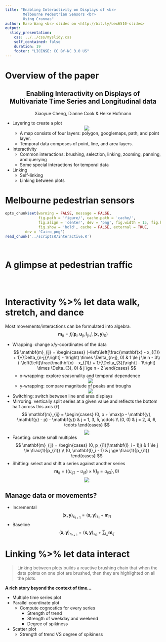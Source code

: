 ```yaml
---
title: "Enabling Interactivity on Displays of <br> 
        Melbourne Pedestrian Sensors <br>
        Using Cranvas"
author: Earo Wang <br> slides on <http://bit.ly/bex6510-slides>
output:
  slidy_presentation:
    css: ../../css/myslidy.css
    self_contained: false
    duration: 19
    footer: "LICENSE: CC BY-NC 3.0 US"
---
```


# Overview of the paper

<!-- <center><img src="figure/cranvas_paper.png" alt="cranvas" style="width: 85%; height: 800px"/></center> -->

<center>
## Enabling Interactivity on Displays of <br> Multivariate Time Series and Longitudinal data
</center>

<center>
Xiaoyue Cheng, Dianne Cook & Heike Hofmann
</center>

* Layering to create a plot
      <center>
![](figure/melb_map.png)
      </center>
    + A map consists of four layers: polygon, googlemaps, path, and point layer.
    + Temporal data composes of point, line, and area layers.
* Interactivity
    - Common interactions: brushing, selection, linking, zooming, panning, and querying
    - Some special interactions for temporal data
* Linking 
    - Self-linking
    - Linking between plots

# Melbourne pedestrian sensors 

```r
opts_chunk$set(warning = FALSE, message = FALSE,
			   fig.path = 'figure/', cache.path = 'cache/', 
			   fig.align = 'center', dev = 'png', fig.width = 15, fig.height = 8, 
			   fig.show = 'hold', cache = FALSE, external = TRUE,
         dev = 'Cairo_png')
read_chunk('../scriptsR/interactive.R')
```

```r
```

```r
```

# A glimpse at pedestrian traffic

```r
```

```r
```

```r
```

# Interactivity %>% let data walk, stretch, and dance

<!-- ![](figure/robot_dance.gif) -->

Most movements/interactions can be formulated into algebra.
$$
\mathbf{m}_{ij} = f_{i}(\mathbf{p}_i, \mathbf{u}_{ij}, \mathbf{l}_{ij}, j, 
(\mathbf{x, y})_{0})
$$

* Wrapping: change x/y-coordinates of the data
  $$
  \mathbf{m}_{ij} = \begin{cases}
  (-\left(\left[\frac{\mathbf{x} - x_{(1)} + 1}{\Delta_{n-j}}\right] - 1\right) 
  \times \Delta_{n-j}, 0) & 1 \le j \le n - 3\\
  (-\left(\left[\frac{\mathbf{x} - x_{(1)} + 1}{\Delta_{3}}\right] - 1\right) 
  \times \Delta_{3}, 0) & j \ge n - 2
  \end{cases}
  $$
    + x-wrapping: explore seasonality and temporal dependence 
      <center>
![](figure/xwrapping.gif)
      </center>
    + y-wrapping: compare magnitude of peaks and troughs 
      <center>
![](figure/ywrapping.gif)
      </center>
* Switching: switch between line and area displays
* Mirroring: vertically split series at a given value and reflects the bottom half
  across this axis (`f`)
  $$
  \mathbf{m}_{ij} = \begin{cases}
  (0, p + \max(p - \mathbf{y}, \mathbf{y} - p) - \mathbf{y}) & j = 1, 3, 5, \cdots \\
  (0, 0) & j = 2, 4, 6, \cdots
  \end{cases}
  $$
      <center>
![](figure/area-mirror.gif)
      </center>
* Faceting: create small multiples
  $$
  \mathbf{m}_{ij} = \begin{cases}
  (0, p_{i1}(\mathbf{l}_i - 1)j) & 1 \le j \le \frac{1}{p_{i1}} \\
  (0, \mathbf{l}_i - 1) & j \ge \frac{1}{p_{i1}}
  \end{cases}
  $$
* Shifting: select and shift a series against another series
  $$
  \mathbf{m}_{ij} = ((u_{ij2} - u_{ij1}) \times I\left\{\mathbf{l}_{ij} = u_{ij3}
  \right\}, 0)
  $$
      <center>
![](figure/facet-shift.gif)
      </center>

## Manage data or movements?

* Incremental 
  $$
  (\mathbf{x, y})_{s_{t + 1}} = (\mathbf{x, y})_{s_{t}} + \mathbf{m}_{i1}
  $$
* Baseline 
  $$
  (\mathbf{x, y})_{s_{t + 1}} = (\mathbf{x, y})_{s_{0}} + \sum_{i, j}\mathbf{m}_{ij}
  $$

# Linking %>% let data interact

> Linking between plots builds a reactive brushing chain that when the data points
on one plot are brushed, then they are highlighted on all the plots.

**A rich story beyond the context of time...**

* Multiple time series plot
* Parallel coordinate plot
    + Compute cognostics for every series
        - Strength of trend
        - Strength of weekday and weekend
        - Degree of spikiness
* Scatter plot
    + Strength of trend VS degree of spikiness

<!-- <center> -->
<!-- <img src="figure/linking.gif" alt="linking" height="85%" width="85%"> -->
<!-- </center> -->
